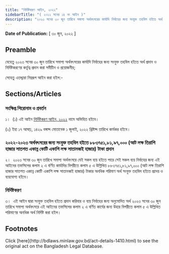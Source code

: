 ```yaml
---
title: "নির্দিষ্টকরণ আইন, ২০২২"
sidebarTitle: "( ২০২২ সনের ১৪ নং আইন )"
description: "২০২৩ সনের ৩০ জুন তারিখে সমাপ্য অর্থবৎসরের কার্যাদি নির্বাহের জন্য সংযুক্ত তহবিল হইতে অর্থ প্রদান ও নির্দিষ্টকরণের কর্তৃত্ব প্রদানের জন্য প্রণীত আইন"
---
```


**Date of Publication:** [ ৩০ জুন, ২০২২ ]

## Preamble

যেহেতু ২০২৩ সনের ৩০ জুন তারিখে সমাপ্য অর্থবৎসরের কার্যাদি নির্বাহের জন্য সংযুক্ত তহবিল হইতে অর্থ প্রদান ও নির্দিষ্টকরণের কর্তৃত্ব প্রদান করা সমীচীন ও প্রয়োজনীয়;

সেহেতু এতদ্দ্বারা নিম্নরূপ আইন করা হইল:-

## Sections/Articles

### সংক্ষিপ্ত শিরোনাম ও প্রবর্তন

১।  (১) এই আইন [নির্দিষ্টকরণ আইন, ২০২২](/laws/volume-52/act-1410 "নির্দিষ্টকরণ আইন, ২০২২") নামে অভিহিত হইবে।

(২) ইহা ১৭ আষাঢ়, ১৪২৯ বঙ্গাব্দ মোতাবেক ১ জুলাই, ২০২২ খ্রিষ্টাব্দ তারিখে কার্যকর হইবে।

### ২০২২-২০২৩ অর্থবৎসরের জন্য সংযুক্ত তহবিল হইতে ৮৮৩৭৫১,৮১,৯৭,০০০ (আট লক্ষ তিরাশি হাজার সাতশত একান্ন কোটি একাশি লক্ষ সাতানব্বই হাজার) টাকা প্রদান

২।  ২০২৩ সনের ৩০ জুন তারিখে সমাপ্য অর্থবৎসরে যেই সকল ব্যয় হইতে পারে সেই সকল ব্যয় নির্বাহের জন্য এই আইনের তফসিলের কলাম ২ এ বর্ণিত কার্যাদির বিপরীতে কলাম ৫ এ উল্লিখিত ৮৮৩৭৫১,৮১,৯৭,০০০ (আট লক্ষ তিরাশি হাজার সাতশত একান্ন কোটি একাশি লক্ষ সাতানব্বই হাজার) টাকার অনধিক পরিমাণ অর্থ সংযুক্ত তহবিল হইতে প্রদেয় ও ব্যয়যোগ্য হইবে।

### নির্দিষ্টকরণ

৩।  এই আইন দ্বারা সংযুক্ত তহবিল হইতে প্রদান করিবার ও ব্যয় নির্বাহের জন্য অনুমোদিত অর্থ ২০২৩ সনের ৩০ জুন তারিখে সমাপ্য অর্থবৎসরে এই আইনের তফসিলের কলাম ২ এ বর্ণিত কার্যের জন্য উহার বিপরীতে কলাম ৫ এ উল্লিখিত পরিমাণের অনধিক অর্থ নির্দিষ্ট করা হইল।

## Footnotes

<Note>
  Click [here](http://bdlaws.minlaw.gov.bd/act-details-1410.html) to see the original act on the Bangladesh Legal Database.
</Note>
